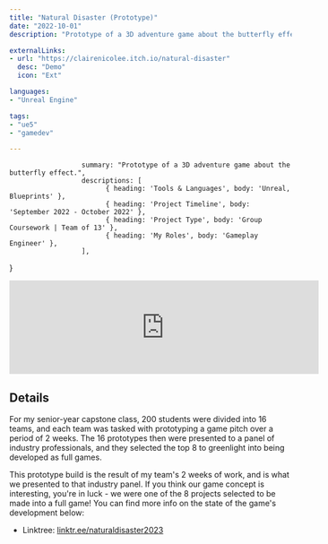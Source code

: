 ```yaml
---
title: "Natural Disaster (Prototype)"
date: "2022-10-01"
description: "Prototype of a 3D adventure game about the butterfly effect."

externalLinks:
- url: "https://clairenicolee.itch.io/natural-disaster"
  desc: "Demo"
  icon: "Ext"

languages:
- "Unreal Engine"

tags:
- "ue5"
- "gamedev"

---
```

					  summary: "Prototype of a 3D adventure game about the butterfly effect.",
					  descriptions: [
							{ heading: 'Tools & Languages', body: 'Unreal, Blueprints' },
							{ heading: 'Project Timeline', body: 'September 2022 - October 2022' },
							{ heading: 'Project Type', body: 'Group Coursework | Team of 13' },
							{ heading: 'My Roles', body: 'Gameplay Engineer' },
					  ],
}

<TwoColumn vars={vars} centerRightCol={true}>

<iframe src="https://itch.io/embed/1726266?linkback=true&amp;bg_color=afbfd2&amp;link_color=0484d1" width="552" height="167" frameborder="0"><a href="https://clairenicolee.itch.io/natural-disaster">Natural Disaster (Prototype) by ClaireNicolee, gabi_ander, Marissa Angell, Meg Mordecai</a></iframe>

</TwoColumn>


<div className="divider py-4" />


<div className="max-w-3xl mx-auto">
<ProseWrapper>

## Details

For my senior-year capstone class, 200 students were divided into 16 teams, and each team was tasked with prototyping a game pitch over a period of 2 weeks. The 16 prototypes then were presented to a panel of industry professionals, and they selected the top 8 to greenlight into being developed as full games.

This prototype build is the result of my team's 2 weeks of work, and is what we presented to that industry panel. If you think our game concept is interesting, you're in luck - we were one of the 8 projects selected to be made into a full game! You can find more info on the state of the game's development below:

- Linktree: [linktr.ee/naturaldisaster2023](https://linktr.ee/naturaldisaster2023)

</ProseWrapper>
</div>